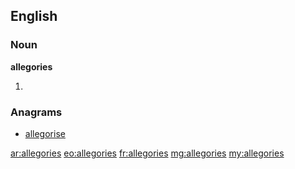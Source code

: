 ==English==

===Noun===
'''allegories'''

# {{plural of|[[allegory]]}}

===Anagrams===
* [[allegorise#English|allegorise]]

[[ar:allegories]]
[[eo:allegories]]
[[fr:allegories]]
[[mg:allegories]]
[[my:allegories]]